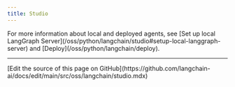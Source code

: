 ```yaml
---
title: Studio
---
```



<AlphaCalloutPy />



<Studio/>

<Tip>
For more information about local and deployed agents, see [Set up local LangGraph Server](/oss/python/langchain/studio#setup-local-langgraph-server) and [Deploy](/oss/python/langchain/deploy).
</Tip>

---

<Callout icon="pen-to-square" iconType="regular">
  [Edit the source of this page on GitHub](https://github.com/langchain-ai/docs/edit/main/src/oss/langchain/studio.mdx)
</Callout>
